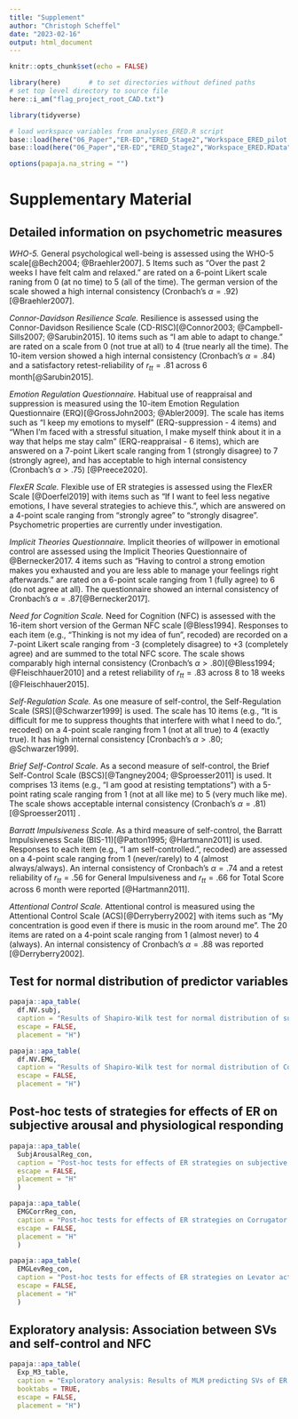 ```yaml
---
title: "Supplement"
author: "Christoph Scheffel"
date: "2023-02-16"
output: html_document
---
```


```r
knitr::opts_chunk$set(echo = FALSE)

library(here)       # to set directories without defined paths
# set top level directory to source file
here::i_am("flag_project_root_CAD.txt")

library(tidyverse)

# load workspace variables from analyses_ERED.R script
base::load(here("06_Paper","ER-ED","ERED_Stage2","Workspace_ERED_pilot.RData"))
base::load(here("06_Paper","ER-ED","ERED_Stage2","Workspace_ERED.RData"))

options(papaja.na_string = "")
```

# Supplementary Material {#SupplementaryMaterial}

\includepdf[pages={-}, landscape=true]{Supplement/StimList_Suppl.pdf}
\counterwithin{figure}{section}
\counterwithin{table}{section}
\setcounter{section}{19}
\setcounter{figure}{0}
\setcounter{table}{1}
\newpage

## Detailed information on psychometric measures {#SupplementQuestionnaires}

*WHO-5.* General psychological well-being is assessed using the WHO-5 scale[@Bech2004; @Braehler2007].
5 Items such as "Over the past 2 weeks I have felt calm and relaxed." are rated on a 6-point Likert scale raning from 0 (at no time) to 5 (all of the time).
The german version of the scale showed a high internal consistency (Cronbach's $\alpha=.92$)[@Braehler2007].

*Connor-Davidson Resilience Scale.* Resilience is assessed using the Connor-Davidson Resilience Scale (CD-RISC)[@Connor2003; @Campbell-Sills2007; @Sarubin2015].
10 items such as "I am able to adapt to change." are rated on a scale from 0 (not true at all) to 4 (true nearly all the time).
The 10-item version showed a high internal consistency (Cronbach's $\alpha=.84$) and a satisfactory retest-reliability of $r_{tt}=.81$ across 6 month[@Sarubin2015].

*Emotion Regulation Questionnaire.* Habitual use of reappraisal and suppression is measured using the 10-item Emotion Regulation Questionnaire (ERQ)[@GrossJohn2003; @Abler2009].
The scale has items such as "I keep my emotions to myself" (ERQ-suppression - 4 items) and "When I'm faced with a stressful situation, I make myself think about it in a way that helps me stay calm" (ERQ-reappraisal - 6 items), which are answered on a 7-point Likert scale ranging from 1 (strongly disagree) to 7 (strongly agree), and has acceptable to high internal consistency (Cronbach's $\alpha>.75$) [@Preece2020].

*FlexER Scale.* Flexible use of ER strategies is assessed using the FlexER Scale [@Doerfel2019] with items such as "If I want to feel less negative emotions, I have several strategies to achieve this.", which are answered on a 4-point scale ranging from "strongly agree" to "strongly disagree".
Psychometric properties are currently under investigation.

*Implicit Theories Questionnaire.* Implicit theories of willpower in emotional control are assessed using the Implicit Theories Questionnaire of @Bernecker2017.
4 items such as "Having to control a strong emotion makes you exhausted and you are less able to manage your feelings right afterwards." are rated on a 6-point scale ranging from 1 (fully agree) to 6 (do not agree at all).
The questionnaire showed an internal consistency of Cronbach's $\alpha=.87$[@Bernecker2017].

*Need for Cognition Scale.* Need for Cognition (NFC) is assessed with the 16-item short version of the German NFC scale [@Bless1994]. Responses to each item (e.g., "Thinking is not my idea of fun", recoded) are recorded on a 7-point Likert scale ranging from -3 (completely disagree) to +3 (completely agree) and are summed to the total NFC score. The scale shows comparably high internal consistency (Cronbach's $\alpha>.80$)[@Bless1994; @Fleischhauer2010] and a retest reliability of $r_{tt}=.83$ across 8 to 18 weeks [@Fleischhauer2015].

*Self-Regulation Scale.* As one measure of self-control, the Self-Regulation Scale (SRS)[@Schwarzer1999] is used. The scale has 10 items (e.g., "It is difficult for me to suppress thoughts that interfere with what I need to do.", recoded) on a 4-point scale ranging from 1 (not at all true) to 4 (exactly true). It has high internal consistency [Cronbach's $\alpha>.80$; @Schwarzer1999].

*Brief Self-Control Scale.* As a second measure of self-control, the Brief Self-Control Scale (BSCS)[@Tangney2004; @Sproesser2011] is used.
It comprises 13 items (e.g., "I am good at resisting temptations") with a 5-point rating scale ranging from 1 (not at all like me) to 5 (very much like me).
The scale shows acceptable internal consistency (Cronbach's $\alpha=.81$)[@Sproesser2011] .

*Barratt Impulsiveness Scale.* As a third measure of self-control, the Barratt Impulsiveness Scale (BIS-11)[@Patton1995; @Hartmann2011] is used.
Responses to each item (e.g., "I am self-controlled.", recoded) are assessed on a 4-point scale ranging from 1 (never/rarely) to 4 (almost always/always).
An internal consistency of Cronbach's $\alpha=.74$ and a retest reliability of $r_{tt}=.56$ for General Impulsiveness and $r_{tt}=.66$ for Total Score across 6 month were reported [@Hartmann2011].

*Attentional Control Scale.* Attentional control is measured using the Attentional Control Scale (ACS)[@Derryberry2002] with items such as "My concentration is good even if there is music in the room around me".
The 20 items are rated on a 4-point scale ranging from 1 (almost never) to 4 (always).
An internal consistency of Cronbach's $\alpha=.88$ was reported [@Derryberry2002].

\newpage

## Test for normal distribution of predictor variables {#SupplementNV}

``` r

papaja::apa_table(
  df.NV.subj,
  caption = "Results of Shapiro-Wilk test for normal distribution of subjective arousal and effort ratings for all strategies.",
  escape = FALSE,
  placement = "H") 

papaja::apa_table(
  df.NV.EMG,
  caption = "Results of Shapiro-Wilk test for normal distribution of Corrugator and Levator activity for all strategies.",
  escape = FALSE,
  placement = "H")

```

\newpage

## Post-hoc tests of strategies for effects of ER on subjective arousal and physiological responding {#SupplementEffectER} 

``` r
papaja::apa_table(
  SubjArousalReg_con,
  caption = "Post-hoc tests for effects of ER strategies on subjective arousal ratings.",
  escape = FALSE,
  placement = "H"
  ) 

papaja::apa_table(
  EMGCorrReg_con,
  caption = "Post-hoc tests for effects of ER strategies on Corrugator activity",
  escape = FALSE,
  placement = "H"
  )

papaja::apa_table(
  EMGLevReg_con,
  caption = "Post-hoc tests for effects of ER strategies on Levator activity",
  escape = FALSE,
  placement = "H"
  )

```

\newpage

## Exploratory analysis: Association between SVs and self-control and NFC

``` r
papaja::apa_table(
  Exp_M3_table,
  caption = "Exploratory analysis: Results of MLM predicting SVs of ER strategies with level 2 predictors self-control and NFC.",
  booktabs = TRUE,
  escape = FALSE,
  placement = "H")
```
